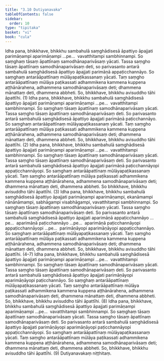 ```yaml
---
title: "3.10 Dutiyanavaka"
tableOfContents: false
sidebar:
  order: 10
type: "tipitaka"
basket: "vi"
book: "cula"
---
```



<DynamicBreadcrumb />

<Division number="183" book="cula" e="ch" v="4" p="177">

<Paragraph number="764" book="cula">
Idha pana, bhikkhave, bhikkhu sambahulā saṃghādisesā āpattiyo āpajjati parimāṇampi aparimāṇampi …pe…  vavatthitampi sambhinnampi. So saṃghaṃ tāsaṃ āpattīnaṃ samodhānaparivāsaṃ yācati. Tassa saṃgho tāsaṃ āpattīnaṃ samodhānaparivāsaṃ deti, so parivasanto antarā sambahulā saṃghādisesā āpattiyo āpajjati parimāṇā appaṭicchannāyo. So saṃghaṃ antarāāpattīnaṃ mūlāyapaṭikassanaṃ yācati. Taṃ saṃgho antarāāpattīnaṃ mūlāya paṭikassati adhammikena kammena kuppena aṭṭhānārahena, adhammena samodhānaparivāsaṃ deti; dhammena mānattaṃ deti, dhammena abbheti. So, bhikkhave, bhikkhu avisuddho tāhi āpattīhi. (1)
</Paragraph>

<Paragraph number="765" book="cula">
Idha pana, bhikkhave, bhikkhu sambahulā saṃghādisesā āpattiyo āpajjati parimāṇampi aparimāṇampi …pe…  vavatthitampi sambhinnampi. So saṃghaṃ tāsaṃ āpattīnaṃ samodhānaparivāsaṃ yācati. Tassa saṃgho tāsaṃ āpattīnaṃ samodhānaparivāsaṃ deti. So parivasanto antarā sambahulā saṃghādisesā āpattiyo āpajjati parimāṇā paṭicchannāyo. So saṃghaṃ antarāāpattīnaṃ mūlāyapaṭikassanaṃ yācati. Taṃ saṃgho antarāāpattīnaṃ mūlāya paṭikassati adhammikena kammena kuppena aṭṭhānārahena, adhammena samodhānaparivāsaṃ deti; dhammena mānattaṃ deti, dhammena abbheti. So, bhikkhave, bhikkhu avisuddho tāhi āpattīhi. (2)
</Paragraph>

<Paragraph number="766" book="cula">
Idha pana, bhikkhave, bhikkhu sambahulā saṃghādisesā āpattiyo āpajjati parimāṇampi aparimāṇampi …pe…  vavatthitampi sambhinnampi. So saṃghaṃ tāsaṃ āpattīnaṃ samodhānaparivāsaṃ yācati. Tassa saṃgho tāsaṃ āpattīnaṃ samodhānaparivāsaṃ deti. So parivasanto antarā sambahulā saṃghādisesā āpattiyo āpajjati parimāṇā paṭicchannāyopi appaṭicchannāyopi. So saṃghaṃ antarāāpattīnaṃ mūlāyapaṭikassanaṃ yācati. Taṃ saṃgho antarāāpattīnaṃ mūlāya paṭikassati adhammikena kammena kuppena aṭṭhānārahena, adhammena samodhānaparivāsaṃ deti; dhammena mānattaṃ deti, dhammena abbheti. So bhikkhave, bhikkhu avisuddho tāhi āpattīhi. (3)
</Paragraph>

<Paragraph number="767" book="cula">
Idha pana, bhikkhave, bhikkhu sambahulā saṃghādisesā āpattiyo āpajjati parimāṇampi aparimāṇampi, ekanāmampi nānānāmampi, sabhāgampi visabhāgampi, vavatthitampi sambhinnampi. So saṃghaṃ tāsaṃ āpattīnaṃ samodhānaparivāsaṃ yācati. Tassa saṃgho tāsaṃ āpattīnaṃ samodhānaparivāsaṃ deti. So parivasanto antarā sambahulā saṃghādisesā āpattiyo āpajjati aparimāṇā appaṭicchannāyo …pe…  aparimāṇā paṭicchannāyo …pe…  aparimāṇā paṭicchannāyopi appaṭicchannāyopi …pe…  parimāṇāyopi aparimāṇāyopi appaṭicchannāyo. So saṃghaṃ antarāāpattīnaṃ mūlāyapaṭikassanaṃ yācati. Taṃ saṃgho antarāāpattīnaṃ mūlāya paṭikassati adhammikena kammena kuppena aṭṭhānārahena, adhammena samodhānaparivāsaṃ deti; dhammena mānattaṃ deti, dhammena abbheti. So, bhikkhave, bhikkhu avisuddho tāhi āpattīhi. (4–7)
</Paragraph>

<Paragraph number="768" book="cula">
Idha pana, bhikkhave, bhikkhu sambahulā saṃghādisesā āpattiyo āpajjati parimāṇampi aparimāṇampi …pe…  vavatthitampi sambhinnampi. So saṃghaṃ tāsaṃ āpattīnaṃ samodhānaparivāsaṃ yācati. Tassa saṃgho tāsaṃ āpattīnaṃ samodhānaparivāsaṃ deti. So parivasanto antarā sambahulā saṃghādisesā āpattiyo āpajjati parimāṇāyopi aparimāṇāyopi paṭicchannāyo. So saṃghaṃ antarāāpattīnaṃ mūlāyapaṭikassanaṃ yācati. Taṃ saṃgho antarāāpattīnaṃ mūlāya paṭikassati adhammikena kammena kuppena aṭṭhānārahena, adhammena samodhānaparivāsaṃ deti, dhammena mānattaṃ deti, dhammena abbheti. So, bhikkhave, bhikkhu avisuddho tāhi āpattīhi. (8)
</Paragraph>

<Paragraph number="769" book="cula">
Idha pana, bhikkhave, bhikkhu sambahulā saṃghādisesā āpattiyo āpajjati parimāṇampi aparimāṇampi …pe…  vavatthitampi sambhinnampi. So saṃghaṃ tāsaṃ āpattīnaṃ samodhānaparivāsaṃ yācati. Tassa saṃgho tāsaṃ āpattīnaṃ samodhānaparivāsaṃ deti. So parivasanto antarā sambahulā saṃghādisesā āpattiyo āpajjati parimāṇāyopi aparimāṇāyopi paṭicchannāyopi appaṭicchannāyopi. So saṃghaṃ antarāāpattīnaṃ mūlāyapaṭikassanaṃ yācati. Taṃ saṃgho antarāāpattīnaṃ mūlāya paṭikassati adhammikena kammena kuppena aṭṭhānārahena, adhammena samodhānaparivāsaṃ deti; dhammena mānattaṃ deti, dhammena abbheti. So, bhikkhave, bhikkhu avisuddho tāhi āpattīhi. (9)

</Paragraph>
</Division>

<Paragraph number="770" type="center" book="cula">
Dutiyanavakaṃ niṭṭhitaṃ.
</Paragraph>